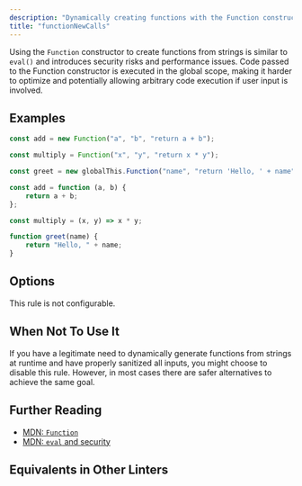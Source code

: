 ```yaml
---
description: "Dynamically creating functions with the Function constructor is insecure and slow."
title: "functionNewCalls"
---
```



<RuleSummary plugin="ts" rule="functionNewCalls" />

Using the `Function` constructor to create functions from strings is similar to `eval()` and introduces security risks and performance issues.
Code passed to the Function constructor is executed in the global scope, making it harder to optimize and potentially allowing arbitrary code execution if user input is involved.

## Examples

<Tabs>
<TabItem label="❌ Incorrect">

```ts
const add = new Function("a", "b", "return a + b");

const multiply = Function("x", "y", "return x * y");

const greet = new globalThis.Function("name", "return 'Hello, ' + name");
```

</TabItem>
<TabItem label="✅ Correct">

```ts
const add = function (a, b) {
	return a + b;
};

const multiply = (x, y) => x * y;

function greet(name) {
	return "Hello, " + name;
}
```

</TabItem>
</Tabs>

## Options

This rule is not configurable.

## When Not To Use It

If you have a legitimate need to dynamically generate functions from strings at runtime and have properly sanitized all inputs, you might choose to disable this rule.
However, in most cases there are safer alternatives to achieve the same goal.

## Further Reading

- [MDN: `Function`](https://developer.mozilla.org/en-US/docs/Web/JavaScript/Reference/Global_Objects/Function/Function)
- [MDN: `eval` and security](https://developer.mozilla.org/en-US/docs/Web/JavaScript/Reference/Global_Objects/eval#never_use_direct_eval!)

## Equivalents in Other Linters

<RuleEquivalents pluginId="ts" ruleId="functionNewCalls" />
